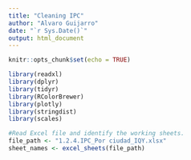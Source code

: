 ```yaml
---
title: "Cleaning IPC"
author: "Alvaro Guijarro"
date: "`r Sys.Date()`"
output: html_document
---
```


```r
knitr::opts_chunk$set(echo = TRUE)
```

```r
library(readxl)
library(dplyr)
library(tidyr)
library(RColorBrewer)
library(plotly)
library(stringdist)
library(scales)
```

```r
#Read Excel file and identify the working sheets.
file_path <- "1.2.4.IPC_Por ciudad_IQY.xlsx" 
sheet_names <- excel_sheets(file_path)
```

